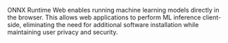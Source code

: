 
<div className="mt-6 grid grid-cols-2 gap-4 items-center justify-items-center tutorials-title">
  <OnnxRuntime className="onnx-runtime-logo" />
  <WebNn className="webnn-logo" />
</div>

ONNX Runtime Web enables running machine learning models directly in the browser. This allows web applications to perform ML inference client-side, eliminating the need for additional software installation while maintaining user privacy and security.
